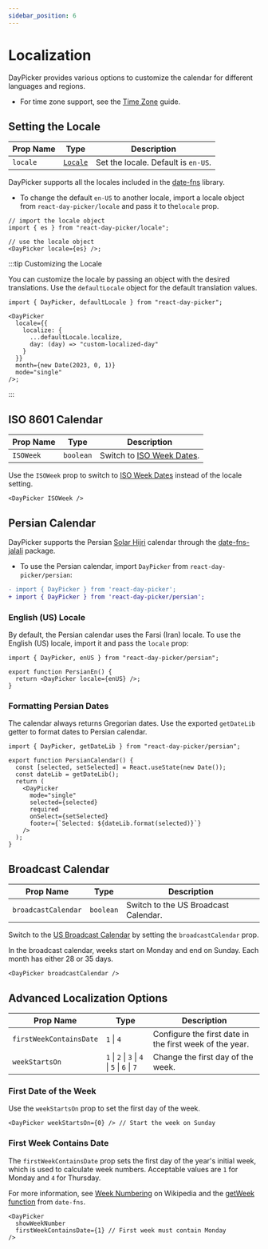 ```yaml
---
sidebar_position: 6
---
```


# Localization

DayPicker provides various options to customize the calendar for different languages and regions.

- For time zone support, see the [Time Zone](../docs/time-zone.mdx) guide.

## Setting the Locale

| Prop Name | Type                                       | Description                         |
| --------- | ------------------------------------------ | ----------------------------------- |
| `locale`  | [`Locale`](https://date-fns.org/docs/I18n) | Set the locale. Default is `en-US`. |

DayPicker supports all the locales included in the [date-fns](https://date-fns.org/docs/I18n) library.

- To change the default `en-US` to another locale, import a locale object from `react-day-picker/locale` and pass it to the`locale` prop.

```tsx
// import the locale object
import { es } from "react-day-picker/locale";

// use the locale object
<DayPicker locale={es} />;
```

<BrowserWindow>
  <Examples.Spanish />
</BrowserWindow>

:::tip Customizing the Locale

You can customize the locale by passing an object with the desired translations. Use the `defaultLocale` object for the default translation values.

```tsx
import { DayPicker, defaultLocale } from "react-day-picker";

<DayPicker
  locale={{
    localize: {
      ...defaultLocale.localize,
      day: (day) => "custom-localized-day"
    }
  }}
  month={new Date(2023, 0, 1)}
  mode="single"
/>;
```

:::

## ISO 8601 Calendar

| Prop Name | Type      | Description                                                              |
| --------- | --------- | ------------------------------------------------------------------------ |
| `ISOWeek` | `boolean` | Switch to [ISO Week Dates](https://en.wikipedia.org/wiki/ISO_week_date). |

Use the `ISOWeek` prop to switch to [ISO Week Dates](https://en.wikipedia.org/wiki/ISO_week_date) instead of the locale setting.

```tsx
<DayPicker ISOWeek />
```

<BrowserWindow>
  <Examples.WeeknumberIso />
</BrowserWindow>

## Persian Calendar

DayPicker supports the Persian [Solar Hijri](<https://en.wikipedia.org/wiki/Iranian_calendars#Modern_calendar:_Solar_Hijri_(SH)>) calendar through the [date-fns-jalali](https://www.npmjs.com/package/date-fns-jalali) package.

- To use the Persian calendar, import `DayPicker` from `react-day-picker/persian`:

```diff
- import { DayPicker } from 'react-day-picker';
+ import { DayPicker } from 'react-day-picker/persian';
```

<BrowserWindow>
  <Examples.Persian />
</BrowserWindow>

### English (US) Locale

By default, the Persian calendar uses the Farsi (Iran) locale. To use the English (US) locale, import it and pass the `locale` prop:

```tsx
import { DayPicker, enUS } from "react-day-picker/persian";

export function PersianEn() {
  return <DayPicker locale={enUS} />;
}
```

<BrowserWindow>
  <Examples.PersianEn />
</BrowserWindow>

### Formatting Persian Dates

The calendar always returns Gregorian dates. Use the exported `getDateLib` getter to format dates to Persian calendar.

```tsx
import { DayPicker, getDateLib } from "react-day-picker/persian";

export function PersianCalendar() {
  const [selected, setSelected] = React.useState(new Date());
  const dateLib = getDateLib();
  return (
    <DayPicker
      mode="single"
      selected={selected}
      required
      onSelect={setSelected}
      footer={`Selected: ${dateLib.format(selected)}`}
    />
  );
}
```

<BrowserWindow>
  <Examples.PersianFormatted />
</BrowserWindow>

## Broadcast Calendar

| Prop Name           | Type      | Description                          |
| ------------------- | --------- | ------------------------------------ |
| `broadcastCalendar` | `boolean` | Switch to the US Broadcast Calendar. |

Switch to the [US Broadcast Calendar](https://en.wikipedia.org/wiki/Broadcast_calendar) by setting the `broadcastCalendar` prop.

In the broadcast calendar, weeks start on Monday and end on Sunday. Each month has either 28 or 35 days.

```tsx
<DayPicker broadcastCalendar />
```

<BrowserWindow>
  <Examples.BroadcastCalendar />
</BrowserWindow>

## Advanced Localization Options

| Prop Name               | Type                                          | Description                                             |
| ----------------------- | --------------------------------------------- | ------------------------------------------------------- |
| `firstWeekContainsDate` | `1` \| `4`                                    | Configure the first date in the first week of the year. |
| `weekStartsOn`          | `1` \| `2` \| `3` \| `4` \| `5` \| `6` \| `7` | Change the first day of the week.                       |

### First Date of the Week

Use the `weekStartsOn` prop to set the first day of the week.

```tsx
<DayPicker weekStartsOn={0} /> // Start the week on Sunday
```

<BrowserWindow>
  <Examples.WeekStartsOn />
</BrowserWindow>

### First Week Contains Date

The `firstWeekContainsDate` prop sets the first day of the year's initial week, which is used to calculate week numbers. Acceptable values are `1` for Monday and `4` for Thursday.

For more information, see [Week Numbering](https://en.wikipedia.org/wiki/Week#Numbering) on Wikipedia and the [getWeek function](https://date-fns.org/docs/getWeek) from `date-fns`.

```tsx
<DayPicker
  showWeekNumber
  firstWeekContainsDate={1} // First week must contain Monday
/>
```
